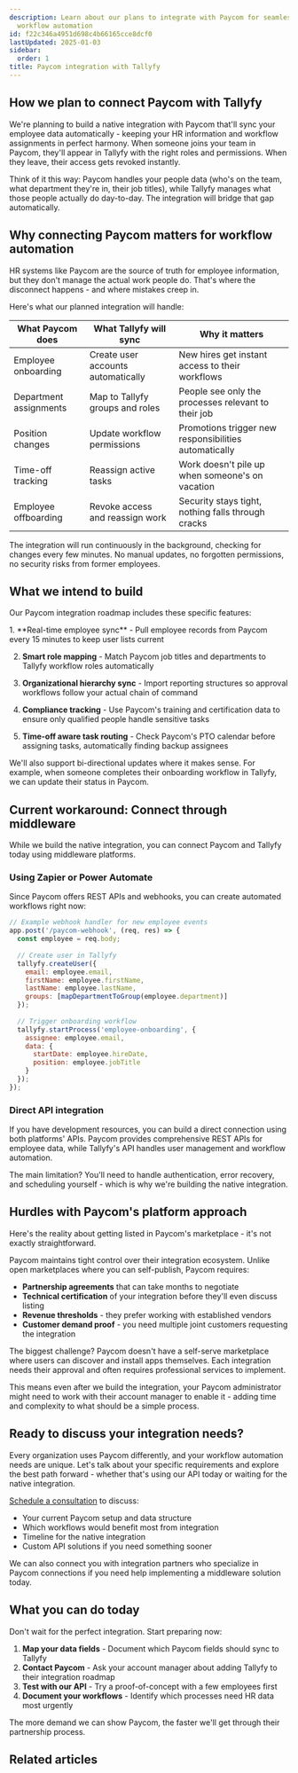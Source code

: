 ```yaml
---
description: Learn about our plans to integrate with Paycom for seamless HR and payroll
  workflow automation
id: f22c346a4951d698c4b66165cce8dcf0
lastUpdated: 2025-01-03
sidebar:
  order: 1
title: Paycom integration with Tallyfy
---
```



## How we plan to connect Paycom with Tallyfy

We're planning to build a native integration with Paycom that'll sync your employee data automatically - keeping your HR information and workflow assignments in perfect harmony. When someone joins your team in Paycom, they'll appear in Tallyfy with the right roles and permissions. When they leave, their access gets revoked instantly.

Think of it this way: Paycom handles your people data (who's on the team, what department they're in, their job titles), while Tallyfy manages what those people actually do day-to-day. The integration will bridge that gap automatically.

## Why connecting Paycom matters for workflow automation

HR systems like Paycom are the source of truth for employee information, but they don't manage the actual work people do. That's where the disconnect happens - and where mistakes creep in.

Here's what our planned integration will handle:

| What Paycom does | What Tallyfy will sync | Why it matters |
|------------------|------------------------|----------------|
| Employee onboarding | Create user accounts automatically | New hires get instant access to their workflows |
| Department assignments | Map to Tallyfy groups and roles | People see only the processes relevant to their job |
| Position changes | Update workflow permissions | Promotions trigger new responsibilities automatically |
| Time-off tracking | Reassign active tasks | Work doesn't pile up when someone's on vacation |
| Employee offboarding | Revoke access and reassign work | Security stays tight, nothing falls through cracks |

The integration will run continuously in the background, checking for changes every few minutes. No manual updates, no forgotten permissions, no security risks from former employees.

## What we intend to build

Our Paycom integration roadmap includes these specific features:

<Steps>
1. **Real-time employee sync** - Pull employee records from Paycom every 15 minutes to keep user lists current

2. **Smart role mapping** - Match Paycom job titles and departments to Tallyfy workflow roles automatically

3. **Organizational hierarchy sync** - Import reporting structures so approval workflows follow your actual chain of command

4. **Compliance tracking** - Use Paycom's training and certification data to ensure only qualified people handle sensitive tasks

5. **Time-off aware task routing** - Check Paycom's PTO calendar before assigning tasks, automatically finding backup assignees
</Steps>

We'll also support bi-directional updates where it makes sense. For example, when someone completes their onboarding workflow in Tallyfy, we can update their status in Paycom.

## Current workaround: Connect through middleware

While we build the native integration, you can connect Paycom and Tallyfy today using middleware platforms.

### Using Zapier or Power Automate

Since Paycom offers REST APIs and webhooks, you can create automated workflows right now:

```javascript
// Example webhook handler for new employee events
app.post('/paycom-webhook', (req, res) => {
  const employee = req.body;
  
  // Create user in Tallyfy
  tallyfy.createUser({
    email: employee.email,
    firstName: employee.firstName,
    lastName: employee.lastName,
    groups: [mapDepartmentToGroup(employee.department)]
  });
  
  // Trigger onboarding workflow
  tallyfy.startProcess('employee-onboarding', {
    assignee: employee.email,
    data: {
      startDate: employee.hireDate,
      position: employee.jobTitle
    }
  });
});
```

### Direct API integration

If you have development resources, you can build a direct connection using both platforms' APIs. Paycom provides comprehensive REST APIs for employee data, while Tallyfy's API handles user management and workflow automation.

The main limitation? You'll need to handle authentication, error recovery, and scheduling yourself - which is why we're building the native integration.

## Hurdles with Paycom's platform approach

Here's the reality about getting listed in Paycom's marketplace - it's not exactly straightforward.

Paycom maintains tight control over their integration ecosystem. Unlike open marketplaces where you can self-publish, Paycom requires:

- **Partnership agreements** that can take months to negotiate
- **Technical certification** of your integration before they'll even discuss listing
- **Revenue thresholds** - they prefer working with established vendors
- **Customer demand proof** - you need multiple joint customers requesting the integration

The biggest challenge? Paycom doesn't have a self-serve marketplace where users can discover and install apps themselves. Each integration needs their approval and often requires professional services to implement.

This means even after we build the integration, your Paycom administrator might need to work with their account manager to enable it - adding time and complexity to what should be a simple process.

## Ready to discuss your integration needs?

Every organization uses Paycom differently, and your workflow automation needs are unique. Let's talk about your specific requirements and explore the best path forward - whether that's using our API today or waiting for the native integration.

[Schedule a consultation](https://tallyfy.com/booking/) to discuss:
- Your current Paycom setup and data structure
- Which workflows would benefit most from integration
- Timeline for the native integration
- Custom API solutions if you need something sooner

We can also connect you with integration partners who specialize in Paycom connections if you need help implementing a middleware solution today.

## What you can do today

Don't wait for the perfect integration. Start preparing now:

1. **Map your data fields** - Document which Paycom fields should sync to Tallyfy
2. **Contact Paycom** - Ask your account manager about adding Tallyfy to their integration roadmap
3. **Test with our API** - Try a proof-of-concept with a few employees first
4. **Document your workflows** - Identify which processes need HR data most urgently

The more demand we can show Paycom, the faster we'll get through their partnership process.

## Related articles

<CardGrid>
  <LinkTitleCard
    href="/pro/integrations/open-api"
    title="Tallyfy API documentation"
    description="Complete guide to using our API for custom integrations"
  />
  <LinkTitleCard
    href="/pro/integrations/middleware/zapier"
    title="Connect through Zapier"
    description="Step-by-step Zapier integration guide"
  />
  <LinkTitleCard
    href="/pro/integrations/middleware/power-automate"
    title="Microsoft Power Automate"
    description="Integrate using Power Automate flows"
  />
  <LinkTitleCard
    href="/pro/auth/sso"
    title="Single sign-on setup"
    description="Configure SSO for seamless authentication"
  />
</CardGrid>